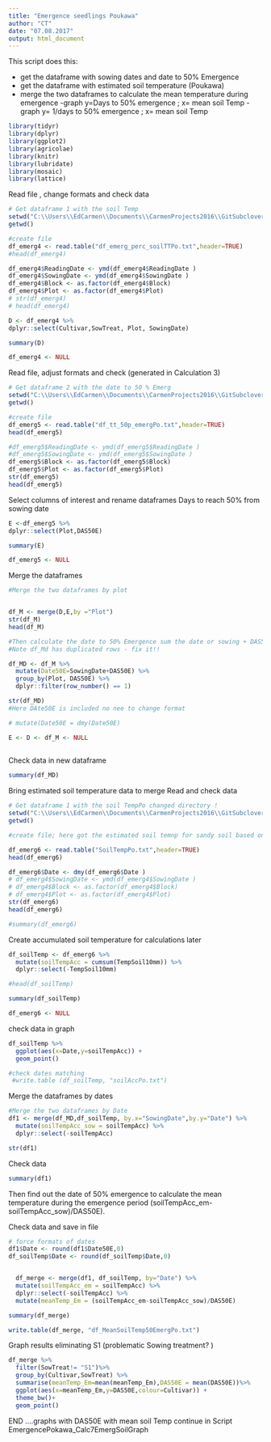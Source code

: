 ```yaml
---
title: "Emergence seedlings Poukawa"
author: "CT"
date: "07.08.2017"
output: html_document
---
```


This script does this:

- get the dataframe with sowing dates and date to 50% Emergence  
- get the dataframe with estimated soil temperature (Poukawa)
- merge the two dataframes to calculate the mean temperature during emergence
-graph y=Days to 50% emergence ; x= mean soil Temp
-graph y= 1/days to 50% emergence ; x= mean soil Temp


```r
library(tidyr)
library(dplyr)
library(ggplot2)
library(agricolae)
library(knitr)
library(lubridate)
library(mosaic)
library(lattice)
```

Read file , change formats and check data 
```r
# Get dataframe 1 with the soil Temp 
setwd("C:\\Users\\EdCarmen\\Documents\\CarmenProjects2016\\GitSubclover\\EmergencePoukawa")
getwd()

#create file
df_emerg4 <- read.table("df_emerg_perc_soilTTPo.txt",header=TRUE)
#head(df_emerg4)

df_emerg4$ReadingDate <- ymd(df_emerg4$ReadingDate )
df_emerg4$SowingDate <- ymd(df_emerg4$SowingDate )
df_emerg4$Block <- as.factor(df_emerg4$Block)
df_emerg4$Plot <- as.factor(df_emerg4$Plot)
# str(df_emerg4)
# head(df_emerg4)

D <- df_emerg4 %>%
dplyr::select(Cultivar,SowTreat, Plot, SowingDate)

summary(D)

df_emerg4 <- NULL

```

Read file, adjust formats and check (generated in Calculation 3)

```r

# Get dataframe 2 with the date to 50 % Emerg
setwd("C:\\Users\\EdCarmen\\Documents\\CarmenProjects2016\\GitSubclover\\EmergencePoukawa")
getwd()

#create file
df_emerg5 <- read.table("df_tt_50p_emergPo.txt",header=TRUE)
head(df_emerg5)

#df_emerg5$ReadingDate <- ymd(df_emerg5$ReadingDate )
#df_emerg5$SowingDate <- ymd(df_emerg5$SowingDate )
df_emerg5$Block <- as.factor(df_emerg5$Block)
df_emerg5$Plot <- as.factor(df_emerg5$Plot)
str(df_emerg5)
head(df_emerg5)


```

Select columns of interest and rename dataframes 
Days to reach 50% from sowing date

```r

E <-df_emerg5 %>%
dplyr::select(Plot,DAS50E)

summary(E)

df_emerg5 <- NULL

```

Merge the dataframes 

```r

#Merge the two dataframes by plot


df_M <- merge(D,E,by ="Plot")
str(df_M)
head(df_M)

#Then calculate the date to 50% Emergence sum the date or sowing + DAS50E
#Note df_Md has duplicated rows - fix it!! 

df_MD <- df_M %>%
  mutate(Date50E=SowingDate+DAS50E) %>%
  group_by(Plot, DAS50E) %>% 
  dplyr::filter(row_number() == 1)

str(df_MD)
#Here DAte50E is included no nee to change format 

# mutate(Date50E = dmy(Date50E)

E <- D <- df_M <- NULL
         
```


Check data in new dataframe 
```r
summary(df_MD)
```


Bring estimated soil temperature data to merge 
Read and check data 

```r

# Get dataframe 1 with the soil TempPo changed directory ! 
setwd("C:\\Users\\EdCarmen\\Documents\\CarmenProjects2016\\GitSubclover\\EmergencePoukawa")
getwd()

#create file; here got the estimated soil temnp for sandy soil based on Langholz 1989 and Zheng 1993 papers 

df_emerg6 <- read.table("SoilTempPo.txt",header=TRUE)
head(df_emerg6)

df_emerg6$Date <- dmy(df_emerg6$Date )
# df_emerg4$SowingDate <- ymd(df_emerg4$SowingDate )
# df_emerg4$Block <- as.factor(df_emerg4$Block)
# df_emerg4$Plot <- as.factor(df_emerg4$Plot)
str(df_emerg6)
head(df_emerg6)

#summary(df_emerg6)


```

Create accumulated soil temperature for calculations  later
```r
df_soilTemp <- df_emerg6 %>%
  mutate(soilTempAcc = cumsum(TempSoil10mm)) %>%
  dplyr::select(-TempSoil10mm)

#head(df_soilTemp)

summary(df_soilTemp)

df_emerg6 <- NULL

```

check data in graph
```r

df_soilTemp %>%
  ggplot(aes(x=Date,y=soilTempAcc)) +
  geom_point()

#check dates matching 
 #write.table (df_soilTemp, "soilAccPo.txt")

```

Merge the dataframes by dates 


```r

#Merge the two dataframes by Date
df1 <- merge(df_MD,df_soilTemp, by.x="SowingDate",by.y="Date") %>%
  mutate(soilTempAcc_sow = soilTempAcc) %>%
  dplyr::select(-soilTempAcc)

str(df1)
```
Check data 

```r
summary(df1)
```

Then find out the date of 50% emergence to calculate the mean temperature during the emergence period (soilTempAcc_em-soilTempAcc_sow)/DAS50E).

Check data and save in file 

```r

# force formats of dates
df1$Date <- round(df1$Date50E,0)
df_soilTemp$Date <- round(df_soilTemp$Date,0)


  df_merge <- merge(df1, df_soilTemp, by="Date") %>%
  mutate(soilTempAcc_em = soilTempAcc) %>%
  dplyr::select(-soilTempAcc) %>%
  mutate(meanTemp_Em = (soilTempAcc_em-soilTempAcc_sow)/DAS50E)  

summary(df_merge)

write.table(df_merge, "df_MeanSoilTemp50EmergPo.txt") 
```

Graph results eliminating S1 (problematic Sowing treatment? )
```r

df_merge %>%
  filter(SowTreat!= "S1")%>% 
  group_by(Cultivar,SowTreat) %>%
  summarise(meanTemp_Em=mean(meanTemp_Em),DAS50E = mean(DAS50E))%>%
  ggplot(aes(x=meanTemp_Em,y=DAS50E,colour=Cultivar)) +
  theme_bw()+
  geom_point()

```



END ....graphs with DAS50E with mean soil Temp continue in Script EmergencePokawa_Calc7EmergSoilGraph


